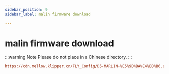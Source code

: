 ```yaml
---
sidebar_position: 9
sidebar_label: malin firmware download

---
```


# malin firmware download

:::warning Note
Please do not place in a Chinese directory.
:::

```cfg
https://cdn.mellow.klipper.cn/FLY_Config/D5-MARLIN-%E5%9B%BA%E4%BB%B6.zip
```